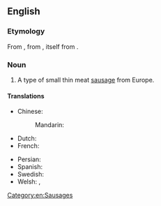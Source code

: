 ==English==
{{wikipedia}}

===Etymology===
From {{bor|en|fr|chipolata}}, from {{etyl|it|en}} {{m|it|cipollata||onion [[confit]]}}, itself from {{m|it|cipolla||onion}}.

===Noun===
{{en-noun}}

# A type of small thin meat [[sausage]] from Europe.

====Translations====
{{trans-top|type of sausage}}
* Chinese:
*: Mandarin: {{t|cmn|直布羅陀腸|sc=Hani}}
* Dutch: {{t|nl|chipolata}}
* French: {{t+|fr|chipolata|f}}
{{trans-mid}}
* Persian: {{t|fa|سوسیس کوکتل}}
* Spanish: {{t|es|chipolata}}
* Swedish: {{t+|sv|chipolata|c}}
* Welsh: {{t|cy|tsipolata|f}}, {{t|cy|tshipolata|f}}
{{trans-bottom}}
[[Category:en:Sausages]]